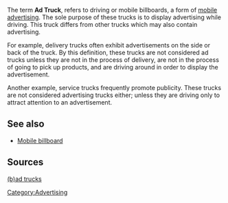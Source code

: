 {{Wikify|April 2007}}
<!-- Unsourced image removed: [[Image:Ad Truck.jpg|thumb]] -->
The term '''Ad Truck''', refers to driving or mobile billboards, a form of [[mobile advertising]]. The sole purpose of these trucks is to display advertising while driving. This truck differs from other trucks which may also contain advertising. 

For example, delivery trucks often exhibit advertisements on the side or back of the truck. By this definition, these trucks are not considered ad trucks unless they are not in the process of delivery, are not in the process of going to pick up products, and are driving around in order to display the advertisement. 

Another example, service trucks frequently promote publicity. These trucks are not considered advertising trucks either; unless they are driving only to attract attention to an advertisement.

==See also==
*[[Mobile billboard]]

==Sources==
[http://www.uberculture.org/badtrucks (b)ad trucks]

[[Category:Advertising]]